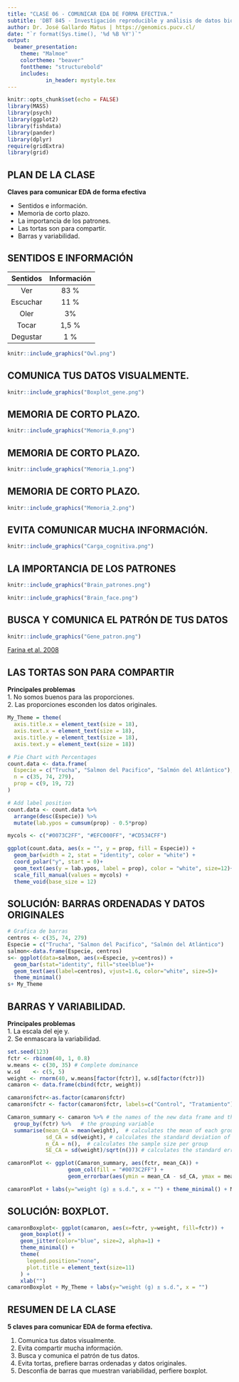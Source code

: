 ```yaml
---
title: "CLASE 06 - COMUNICAR EDA DE FORMA EFECTIVA."
subtitle: 'DBT 845 - Investigación reproducible y análisis de datos biotecnológicos con R.'
author: Dr. José Gallardo Matus | https://genomics.pucv.cl/
date: "`r format(Sys.time(), '%d %B %Y')`"
output: 
  beamer_presentation:
    theme: "Malmoe"
    colortheme: "beaver"
    fonttheme: "structurebold"
    includes:
            in_header: mystyle.tex
---
```


```r
knitr::opts_chunk$set(echo = FALSE)
library(MASS)
library(psych)
library(ggplot2)
library(fishdata)
library(pander)
library(dplyr)
require(gridExtra)
library(grid)
```

## PLAN DE LA CLASE

**Claves para comunicar EDA de forma efectiva**
    
- Sentidos e información.
- Memoria de corto plazo.
- La importancia de los patrones.
- Las tortas son para compartir.
- Barras y variabilidad. 

## SENTIDOS E INFORMACIÓN

\columnsbegin
\column{.6\textwidth}

|  **Sentidos** | **Información**   |
|:---:|:---:|
|  Ver |  83 % |
|  Escuchar | 11 %  |
| Oler  | 3%  |
| Tocar  |  1,5 % |
| Degustar  |  1 % |

\column{.4\textwidth}
```r
knitr::include_graphics("Owl.png")
```
\columnsend

## COMUNICA TUS DATOS VISUALMENTE.

```r
knitr::include_graphics("Boxplot_gene.png")
```

## MEMORIA DE CORTO PLAZO.

```r
knitr::include_graphics("Memoria_0.png")
```

## MEMORIA DE CORTO PLAZO.

```r
knitr::include_graphics("Memoria_1.png")
```

## MEMORIA DE CORTO PLAZO.

```r
knitr::include_graphics("Memoria_2.png")
```


## EVITA COMUNICAR MUCHA INFORMACIÓN.

```r
knitr::include_graphics("Carga_cognitiva.png")
```


## LA IMPORTANCIA DE LOS PATRONES 

\columnsbegin
\column{.6\textwidth}
```r
knitr::include_graphics("Brain_patrones.png")
```
\column{.4\textwidth}
```r
knitr::include_graphics("Brain_face.png")
```
\columnsend

## BUSCA Y COMUNICA EL PATRÓN DE TUS DATOS

```r
knitr::include_graphics("Gene_patron.png")
```

[Farina et al. 2008](https://doi.org/10.1371/journal.pcbi.1000141)

## LAS TORTAS SON PARA COMPARTIR

**Principales problemas**  
1. No somos buenos para las proporciones.  
2. Las proporciones esconden los datos originales.  

```r

My_Theme = theme(
  axis.title.x = element_text(size = 18),
  axis.text.x = element_text(size = 18),
  axis.title.y = element_text(size = 18),
  axis.text.y = element_text(size = 18))

# Pie Chart with Percentages
count.data <- data.frame(
  Especie = c("Trucha", "Salmon del Pacifico", "Salmón del Atlántico"),
  n = c(35, 74, 279),
  prop = c(9, 19, 72)
)

# Add label position
count.data <- count.data %>%
  arrange(desc(Especie)) %>%
  mutate(lab.ypos = cumsum(prop) - 0.5*prop)

mycols <- c("#0073C2FF", "#EFC000FF", "#CD534CFF")

ggplot(count.data, aes(x = "", y = prop, fill = Especie)) +
  geom_bar(width = 2, stat = "identity", color = "white") +
  coord_polar("y", start = 0)+
  geom_text(aes(y = lab.ypos, label = prop), color = "white", size=12)+
  scale_fill_manual(values = mycols) +
  theme_void(base_size = 12)

```

## SOLUCIÓN: BARRAS ORDENADAS Y DATOS ORIGINALES

```r
# Grafica de barras
centros <- c(35, 74, 279)
Especie = c("Trucha", "Salmon del Pacifico", "Salmón del Atlántico")
salmon<-data.frame(Especie, centros)
s<- ggplot(data=salmon, aes(x=Especie, y=centros)) +
  geom_bar(stat="identity", fill="steelblue")+
  geom_text(aes(label=centros), vjust=1.6, color="white", size=5)+
  theme_minimal()
s+ My_Theme
```

## BARRAS Y VARIABILIDAD.

**Principales problemas**  
1. La escala del eje y.  
2. Se enmascara la variabilidad.  

```r
set.seed(123)
fctr <- rbinom(40, 1, 0.8)
w.means <- c(30, 35) # Complete dominance
w.sd    <- c(5, 5)
weight <- rnorm(40, w.means[factor(fctr)], w.sd[factor(fctr)])
camaron <- data.frame(cbind(fctr, weight))

camaron$fctr<-as.factor(camaron$fctr)
camaron$fctr <- factor(camaron$fctr, labels=c("Control", "Tratamiento"))

Camaron_summary <- camaron %>% # the names of the new data frame and the data frame to be summarised
  group_by(fctr) %>%   # the grouping variable
  summarise(mean_CA = mean(weight),  # calculates the mean of each group
            sd_CA = sd(weight), # calculates the standard deviation of each group
            n_CA = n(),  # calculates the sample size per group
            SE_CA = sd(weight)/sqrt(n())) # calculates the standard error of each group

camaronPlot <- ggplot(Camaron_summary, aes(fctr, mean_CA)) + 
                   geom_col(fill = "#0073C2FF") +  
                   geom_errorbar(aes(ymin = mean_CA - sd_CA, ymax = mean_CA + sd_CA), width=0.5)

camaronPlot + labs(y="weight (g) ± s.d.", x = "") + theme_minimal() + My_Theme
```

## SOLUCIÓN: BOXPLOT.

```r
camaronBoxplot<- ggplot(camaron, aes(x=fctr, y=weight, fill=fctr)) +
    geom_boxplot() +
    geom_jitter(color="blue", size=2, alpha=1) +
    theme_minimal() + 
    theme(
      legend.position="none",
      plot.title = element_text(size=11)
    ) +
    xlab("")
camaronBoxplot + My_Theme + labs(y="weight (g) ± s.d.", x = "")
```

## RESUMEN DE LA CLASE

**5 claves para comunicar EDA de forma efectiva.**
    
1. Comunica tus datos visualmente.  
2. Evita compartir mucha información.  
3. Busca y comunica el patrón de tus datos.  
4. Evita tortas, prefiere barras ordenadas y datos originales.  
5. Desconfía de barras que muestran variabilidad, perfiere boxplot.   
